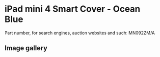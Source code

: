 
# iPad mini 4 Smart Cover - Ocean Blue

Part number, for search engines, auction websites and such: MN092ZM/A

## Image gallery

<div style={{ width: "768px" }}>
  <GalleryComponent
    images={[
      {
        original: "/everysource/MN092.webp",
        thumbnail: "/everypreview/MN092.webp",
      },
      {
        original: "/everysource/MN092_AV1_GOLD.webp",
        thumbnail: "/everypreview/MN092_AV1_GOLD.webp",
      },
      {
        original: "/everysource/MN092_AV1_SILVER.webp",
        thumbnail: "/everypreview/MN092_AV1_SILVER.webp",
      },
      {
        original: "/everysource/MN092_AV1_SPACE_GRAY.webp",
        thumbnail: "/everypreview/MN092_AV1_SPACE_GRAY.webp",
      },
      {
        original: "/everysource/MN092_AV2.webp",
        thumbnail: "/everypreview/MN092_AV2.webp",
      },
      {
        original: "/everysource/MN092_AV3.webp",
        thumbnail: "/everypreview/MN092_AV3.webp",
      }
    ]}
  />
</div>